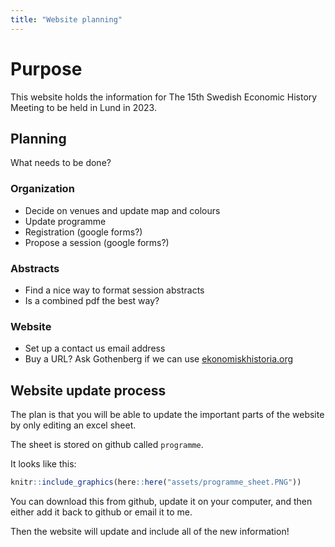 ```yaml
---
title: "Website planning"
---
```


# Purpose

This website holds the information for The 15th Swedish Economic History Meeting to be held in Lund in 2023.

## Planning

What needs to be done?

### Organization

- Decide on venues and update map and colours
- Update programme
- Registration (google forms?)
- Propose a session (google forms?)

### Abstracts

- Find a nice way to format session abstracts
- Is a combined pdf the best way?

### Website

- Set up a contact us email address
- Buy a URL? Ask Gothenberg if we can use [ekonomiskhistoria.org](https://ekonomiskhistoria.org/)

## Website update process

The plan is that you will be able to update the important parts of the website by only editing an excel sheet.

The sheet is stored on github called `programme`.

It looks like this:

```r
knitr::include_graphics(here::here("assets/programme_sheet.PNG"))
```

You can download this from github, update it on your computer, and then either add it back to github or email it to me.

Then the website will update and include all of the new information!
